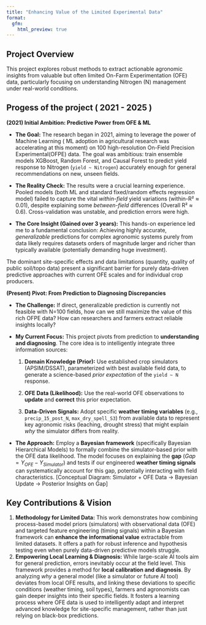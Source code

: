 ```yaml
---
title: "Enhancing Value of the Limited Experimental Data"
format: 
  gfm: 
    html_preview: true
---
```


## Project Overview

This project explores robust methods to extract actionable agronomic insights from valuable but often limited On-Farm Experimentation (OFE) data, particularly focusing on understanding Nitrogen (N) management under real-world conditions.

## Progess of the project ( 2021 - 2025 )

**(2021) Initial Ambition: Predictive Power from OFE & ML**

* **The Goal:** The research began in 2021, aiming to leverage the power of Machine Learning ( ML adoption in agricultural research was accelerating at this moment) on 100 high-resolution On-Field Precision Experimental(OFPE) data. The goal was ambitious: train ensemble models XGBoost, Random Forest, and Causal Forest to predict yield response to Nitrogen (`yield ~ Nitrogen`) accurately enough for general recommendations on new, unseen fields.

* **The Reality Check:** The results were a crucial learning experience. Pooled models (both ML and standard fixed/random effects regression model) failed to capture the vital *within-field* yield variations (within-R² ≈ 0.01), despite explaining some *between-field* differences (Overall R² ≈ 0.6). Cross-validation was unstable, and prediction errors were high. 

* **The Core Insight (Gained over 3 years):** 
This hands-on experience led me to a fundamental conclusion: Achieving highly accurate, *generalizable* predictions for complex agronomic systems purely from data likely requires datasets orders of magnitude larger and richer than typically available (potentially demanding huge investment). 
 
The dominant site-specific effects and data limitations (quantity, quality of public soil/topo data) present a significant barrier for purely data-driven predictive approaches with current OFE scales and for individual crop producers.

**(Present) Pivot: From Prediction to Diagnosing Discrepancies**

* **The Challenge:** If direct, generalizable prediction is currently not feasible with N=100 fields, how can we still maximize the value of this rich OFPE data? How can researchers and farmers extract reliable insights locally?

* **My Current Focus:** This project pivots from prediction to **understanding and diagnosing**. The core idea is to intelligently integrate three information sources:

    1.  **Domain Knowledge (Prior):** Use established crop simulators (APSIM/DSSAT), parameterized with best available field data, to generate a science-based *prior expectation* of the `yield ~ N` response.

    2.  **OFE Data (Likelihood):** Use the real-world OFE observations to **update** and **correct** this prior expectation.

    3.  **Data-Driven Signals:** Adopt specific **weather timing variables** (e.g., `precip_15_post_N`, `max_dry_spell_S3`) from available data to represent key agronomic risks (leaching, drought stress) that might explain *why* the simulator differs from reality.

* **The Approach:** Employ a **Bayesian framework** (specifically Bayesian Hierarchical Models) to formally combine the simulator-based prior with the OFE data likelihood. The model focuses on explaining the **gap** ($Gap = Y_{OFE} - Y_{Simulator}$) and tests if our engineered **weather timing signals** can systematically account for this gap, potentially interacting with field characteristics. [Conceptual Diagram: Simulator + OFE Data -> Bayesian Update -> Posterior Insights on Gap]

## Key Contributions & Vision

1.  **Methodology for Limited Data:** This work demonstrates how combining process-based model priors (simulators) with observational data (OFE) and targeted feature engineering (timing signals) within a Bayesian framework can **enhance the informational value** extractable from limited datasets. It offers a path for robust inference and hypothesis testing even when purely data-driven predictive models struggle.
2.  **Empowering Local Learning & Diagnosis:** While large-scale AI tools aim for general prediction, errors inevitably occur at the field level. This framework provides a method for **local calibration and diagnosis**. By analyzing *why* a general model (like a simulator or future AI tool) deviates from local OFE results, and linking these deviations to specific conditions (weather timing, soil types), farmers and agronomists can gain deeper insights into their specific fields. It fosters a learning process where OFE data is used to intelligently adapt and interpret advanced knowledge for site-specific management, rather than just relying on black-box predictions.

